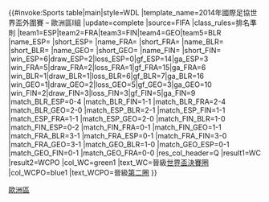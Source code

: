 {{#invoke:Sports table|main|style=WDL
|template_name=2014年國際足協世界盃外圍賽 – 歐洲區I組
|update=complete
|source=FIFA
|class_rules=排名準則
|team1=ESP|team2=FRA|team3=FIN|team4=GEO|team5=BLR
|name_ESP={{fb|ESP}} |short_ESP={{flagdeco|ESP}}
|name_FRA={{fb|FRA}} |short_FRA={{flagdeco|FRA}}
|name_BLR={{fb|BLR}} |short_BLR={{flagdeco|BLR}}
|name_GEO={{fb|GEO}} |short_GEO={{flagdeco|GEO}}
|name_FIN={{fb|FIN}} |short_FIN={{flagdeco|FIN}}
|win_ESP=6|draw_ESP=2|loss_ESP=0|gf_ESP=14|ga_ESP=3
|win_FRA=5|draw_FRA=2|loss_FRA=1|gf_FRA=15|ga_FRA=6
|win_BLR=1|draw_BLR=1|loss_BLR=6|gf_BLR=7|ga_BLR=16
|win_GEO=1|draw_GEO=2|loss_GEO=5|gf_GEO=3|ga_GEO=10
|win_FIN=2|draw_FIN=3|loss_FIN=3|gf_FIN=5|ga_FIN=9
|match_BLR_ESP=0-4
|match_BLR_FIN=1-1
|match_BLR_FRA=2-4
|match_BLR_GEO=2-0
|match_ESP_BLR=2-1
|match_ESP_FIN=1-1
|match_ESP_FRA=1-1
|match_ESP_GEO=2-0
|match_FIN_BLR=1-0
|match_FIN_ESP=0-2
|match_FIN_FRA=0-1
|match_FIN_GEO=1-1
|match_FRA_BLR=3-1
|match_FRA_ESP=0-1
|match_FRA_FIN=3-0
|match_FRA_GEO=3-1
|match_GEO_BLR=1-0
|match_GEO_ESP=0-1
|match_GEO_FIN=0-1
|match_GEO_FRA=0-0
|res_col_header=Q
|result1=WC |result2=WCPO
|col_WC=green1  |text_WC=晉級[[2014年國際足協世界盃|世界盃決賽圈]]
|col_WCPO=blue1 |text_WCPO=晉級[[2014年國際足協世界盃外圍賽 – 歐洲區第二圈|第二圈]]
}}<noinclude>
[[Category:2014年世界盃外圍賽|歐洲區]]
</noinclude>
